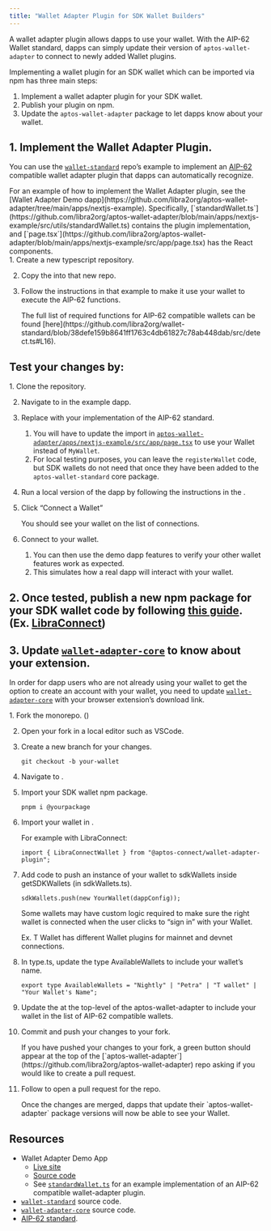 ```yaml
---
title: "Wallet Adapter Plugin for SDK Wallet Builders"
---
```



A wallet adapter plugin allows dapps to use your wallet. With the AIP-62 Wallet standard, dapps can simply update their version of `aptos-wallet-adapter` to connect to newly added Wallet plugins.

Implementing a wallet plugin for an SDK wallet which can be imported via npm has three main steps:

1. Implement a wallet adapter plugin for your SDK wallet.
2. Publish your plugin on npm.
3. Update the `aptos-wallet-adapter` package to let dapps know about your wallet.

## 1. Implement the Wallet Adapter Plugin.

You can use the [`wallet-standard`](https://github.com/libra2org/wallet-standard) repo’s example to implement an [AIP-62](https://github.com/aptos-foundation/AIPs/blob/main/aips/aip-62.md) compatible wallet adapter plugin that dapps can automatically recognize.

<Aside type="note">
  For an example of how to implement the Wallet Adapter plugin, see the [Wallet Adapter Demo dapp](https://github.com/libra2org/aptos-wallet-adapter/tree/main/apps/nextjs-example). Specifically, [`standardWallet.ts`](https://github.com/libra2org/aptos-wallet-adapter/blob/main/apps/nextjs-example/src/utils/standardWallet.ts) contains the plugin implementation, and [`page.tsx`](https://github.com/libra2org/aptos-wallet-adapter/blob/main/apps/nextjs-example/src/app/page.tsx) has the React components.
</Aside>

<Steps>
  1. Create a new typescript repository.

  2. Copy the  into that new repo.

  3. Follow the instructions in that example to make it use your wallet to execute the AIP-62 functions.

     <Aside type="note">
       The full list of required functions for AIP-62 compatible wallets can be found [here](https://github.com/libra2org/wallet-standard/blob/38defe159b8641ff1763c4db61827c78ab448dab/src/detect.ts#L16).
     </Aside>
</Steps>

## Test your changes by:

<Steps>
  1. Clone the  repository.

  2. Navigate to  in the example dapp.

  3. Replace  with your implementation of the AIP-62 standard.

     1. You will have to update the import in [`aptos-wallet-adapter/apps/nextjs-example/src/app/page.tsx`](https://github.com/libra2org/aptos-wallet-adapter/blob/main/apps/nextjs-example/src/app/page.tsx) to use your Wallet instead of `MyWallet`.
     2. For local testing purposes, you can leave the `registerWallet` code, but SDK wallets do not need that once they have been added to the `aptos-wallet-standard` core package.

  4. Run a local version of the dapp by following the instructions in the .

  5. Click “Connect a Wallet”

     You should see your wallet on the list of connections.

  6. Connect to your wallet.

     1. You can then use the demo dapp features to verify your other wallet features work as expected.
     2. This simulates how a real dapp will interact with your wallet.
</Steps>

## 2. Once tested, publish a new npm package for your SDK wallet code by following [this guide](https://docs.npmjs.com/creating-and-publishing-scoped-public-packages). (Ex. [LibraConnect](https://www.npmjs.com/package/@aptos-connect/wallet-adapter-plugin))

## 3. Update [`wallet-adapter-core`](https://github.com/libra2org/aptos-wallet-adapter/tree/main/packages/wallet-adapter-core) to know about your extension.

In order for dapp users who are not already using your wallet to get the option to create an account with your wallet, you need to update [`wallet-adapter-core`](https://github.com/libra2org/aptos-wallet-adapter/tree/main/packages/wallet-adapter-core) with your browser extension’s download link.

<Steps>
  1. Fork the  monorepo. ()

  2. Open your fork in a local editor such as VSCode.

  3. Create a new branch for your changes.

     ```shellscript filename="Terminal"
     git checkout -b your-wallet
     ```

  4. Navigate to .

  5. Import your SDK wallet npm package.

     ```shellscript filename="Terminal"
     pnpm i @yourpackage
     ```

  6. Import your wallet in .

     For example with LibraConnect:

     ```tsx filename="Example.tsx"
     import { LibraConnectWallet } from "@aptos-connect/wallet-adapter-plugin";
     ```

  7. Add code to push an instance of your wallet to sdkWallets inside getSDKWallets (in sdkWallets.ts).

     ```tsx filename="Example.tsx"
     sdkWallets.push(new YourWallet(dappConfig));
     ```

     <Aside type="caution">
       Some wallets may have custom logic required to make sure the right wallet is connected when the user clicks to “sign in” with your Wallet.

       Ex. T Wallet has different Wallet plugins for mainnet and devnet connections.
     </Aside>

  8. In type.ts, update the type AvailableWallets to include your wallet’s name.

     ```tsx filename="Example.tsx"
     export type AvailableWallets = "Nightly" | "Petra" | "T wallet" | "Your Wallet's Name";
     ```

  9. Update the  at the top-level of the aptos-wallet-adapter to include your wallet in the list of AIP-62 compatible wallets.

  10. Commit and push your changes to your fork.

      <Aside type="note">
        If you have pushed your changes to your fork, a green button should appear at the top of the [`aptos-wallet-adapter`](https://github.com/libra2org/aptos-wallet-adapter) repo asking if you would like to create a pull request.
      </Aside>

  11. Follow  to open a pull request for the  repo.

      <Aside type="note">
        Once the changes are merged, dapps that update their `aptos-wallet-adapter` package versions will now be able to see your Wallet.
      </Aside>
</Steps>

## Resources

- Wallet Adapter Demo App
  - [Live site](https://libra2-core.github.io/aptos-wallet-adapter)
  - [Source code](https://github.com/libra2org/aptos-wallet-adapter/tree/main/apps/nextjs-example)
  - See [`standardWallet.ts`](https://github.com/libra2org/aptos-wallet-adapter/blob/main/apps/nextjs-example/src/utils/standardWallet.ts) for an example implementation of an AIP-62 compatible wallet-adapter plugin.
- [`wallet-standard`](https://github.com/libra2org/wallet-standard) source code.
- [`wallet-adapter-core`](https://github.com/libra2org/aptos-wallet-adapter/tree/main/packages/wallet-adapter-core) source code.
- [AIP-62 standard](https://github.com/aptos-foundation/AIPs/blob/main/aips/aip-62.md).
